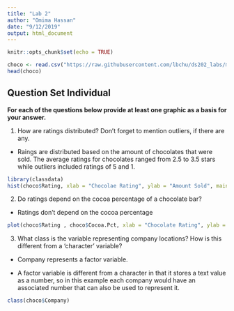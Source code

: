 ```yaml
---
title: "Lab 2"
author: "Omima Hassan"
date: "9/12/2019"
output: html_document
---
```


```r
knitr::opts_chunk$set(echo = TRUE)
```

```r
choco <- read.csv("https://raw.githubusercontent.com/lbchu/ds202_labs/master/choco.csv")
head(choco)
```
## Question Set Individual

**For each of the questions below provide at least one graphic as a basis for your answer.**

1. How are ratings distributed? Don't forget to mention outliers, if there are any.
* Raings are distributed based on the amount of chocolates that were sold. The average ratings for chocolates ranged from 2.5 to 3.5 stars while outliers included ratings of 5 and 1.
```r
library(classdata)
hist(choco$Rating, xlab = "Chocolae Rating", ylab = "Amount Sold", main = "Histogram of chocolate ratings")
```


2. Do ratings depend on the cocoa percentage of a chocolate bar? 

* Ratings don't depend on the cocoa percentage

```r
plot(choco$Rating , choco$Cocoa.Pct, xlab = "Chocolate Rating", ylab = "Chocolate Percentage", main = "Chocolate Rating with Choclate Percentage")
```


3. What class is the variable representing company locations? How is this different from a 'character' variable?

* Company represents a factor variable.

* A factor variable is different from a character in that it stores a text value as a number, so in this example each company would have an associated number that can also be used to represent it.

```r
class(choco$Company)
```